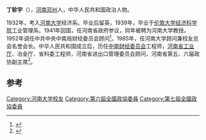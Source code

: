 '''丁轸宇'''（{{bd|1910年|12月24日|1996年|2月3日}}），[[河南|河南]][[邓州|邓州]]人，中华人民共和国政治人物。

1932年，考入[[河南大学|河南大学]]经济系。毕业后留英，1939年，毕业于[[伦敦大学经济科学院|伦敦大学经济科学院]]工业管理系。1941年回国，任河南省政府参议，同年被聘为河南大学教授。1952年调任中共中央中南局财经委员会顾问<ref>{{cite news|title=市政协召开纪念丁轸宇诞辰100周年座谈会|url=http://dengzhou.01ny.cn/news/dzyw/201012/16683.shtml|accessdate=2015-02-23|newspaper=- 邓州要闻|deadurl=yes|archiveurl=https://archive.is/20150223151308/http://dengzhou.01ny.cn/news/dzyw/201012/16683.shtml|archivedate=2015-02-23}}</ref>。1985年，任河南大学顾问兼校友总会名誉会长。中华人民共和国成立后，历任[[中南财经委员会|中南财经委员会]]工程师，[[河南省工业厅|河南省工业厅]]、冶金厅、省科委工程师，河南省进出口管理委员会顾问，河南省第五、六届政协副主席<ref>{{cite news|title=我校派员参加丁轸宇先生诞辰一百周年座谈会|url=http://news.henu.edu.cn/news/print/id/15082|accessdate=2015-02-23|newspaper=河南大学|deadurl=yes|archiveurl=https://web.archive.org/web/20150223175214/http://news.henu.edu.cn/news/print/id/15082|archivedate=2015-02-23}}</ref>。

==参考==
{{Reflist}}
[[Category:河南大学校友|Category:河南大学校友]]
[[Category:第六屆全國政協委員|Category:第六屆全國政協委員]]
[[Category:第七屆全國政協委員|Category:第七屆全國政協委員]]